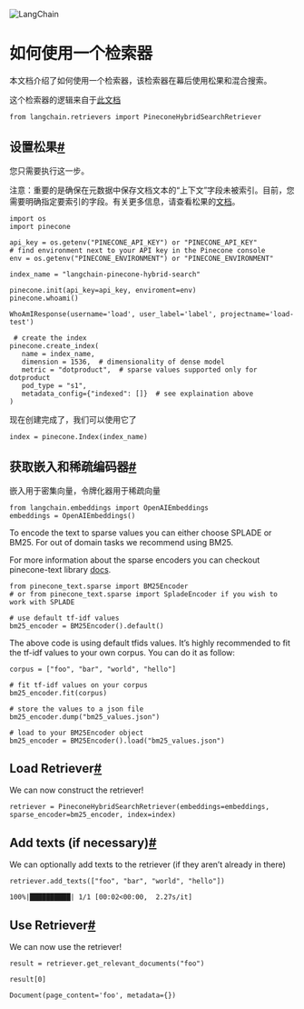 

<Head>
  <script>
    {
      `(function() {
         var _hmt = _hmt || [];
(function() {
  var hm = document.createElement("script");
  hm.src = "https://hm.baidu.com/hm.js?e60fb290e204e04c5cb6f79b0ac1e697";
  var s = document.getElementsByTagName("script")[0]; 
  s.parentNode.insertBefore(hm, s);
})();
       })();`
    }
  </script>
</Head>

![LangChain](https://pica.zhimg.com/50/v2-56e8bbb52aa271012541c1fe1ceb11a2_r.gif)



如何使用一个检索器
===

本文档介绍了如何使用一个检索器，该检索器在幕后使用松果和混合搜索。

这个检索器的逻辑来自于[此文档](https://docs.pinecone.io/docs/hybrid-search)

```
from langchain.retrievers import PineconeHybridSearchRetriever

```

设置松果[#](#setup-pinecone "到这个标题的永久链接")
-------------------------------------

您只需要执行这一步。

注意：重要的是确保在元数据中保存文档文本的“上下文”字段未被索引。目前，您需要明确指定要索引的字段。有关更多信息，请查看松果的[文档](https://docs.pinecone.io/docs/manage-indexes#selective-metadata-indexing)。

```
import os
import pinecone

api_key = os.getenv("PINECONE_API_KEY") or "PINECONE_API_KEY"
# find environment next to your API key in the Pinecone console
env = os.getenv("PINECONE_ENVIRONMENT") or "PINECONE_ENVIRONMENT"

index_name = "langchain-pinecone-hybrid-search"

pinecone.init(api_key=api_key, enviroment=env)
pinecone.whoami()

```

```
WhoAmIResponse(username='load', user_label='label', projectname='load-test')

```

```
 # create the index
pinecone.create_index(
   name = index_name,
   dimension = 1536,  # dimensionality of dense model
   metric = "dotproduct",  # sparse values supported only for dotproduct
   pod_type = "s1",
   metadata_config={"indexed": []}  # see explaination above
)

```

现在创建完成了，我们可以使用它了

```
index = pinecone.Index(index_name)

```

获取嵌入和稀疏编码器[#](#get-embeddings-and-sparse-encoders "到这个标题的永久链接")
---------------------------------------------------------------

嵌入用于密集向量，令牌化器用于稀疏向量

```
from langchain.embeddings import OpenAIEmbeddings
embeddings = OpenAIEmbeddings()

```

To encode the text to sparse values you can either choose SPLADE or BM25. For out of domain tasks we recommend using BM25.

For more information about the sparse encoders you can checkout pinecone-text library [docs](https://pinecone-io.github.io/pinecone-text/pinecone_text).

```
from pinecone_text.sparse import BM25Encoder
# or from pinecone_text.sparse import SpladeEncoder if you wish to work with SPLADE

# use default tf-idf values
bm25_encoder = BM25Encoder().default()

```

The above code is using default tfids values. It’s highly recommended to fit the tf-idf values to your own corpus. You can do it as follow:

```
corpus = ["foo", "bar", "world", "hello"]

# fit tf-idf values on your corpus
bm25_encoder.fit(corpus)

# store the values to a json file
bm25_encoder.dump("bm25_values.json")

# load to your BM25Encoder object
bm25_encoder = BM25Encoder().load("bm25_values.json")

```

Load Retriever[#](#load-retriever "Permalink to this headline")
---------------------------------------------------------------

We can now construct the retriever!

```
retriever = PineconeHybridSearchRetriever(embeddings=embeddings, sparse_encoder=bm25_encoder, index=index)

```

Add texts (if necessary)[#](#add-texts-if-necessary "Permalink to this headline")
---------------------------------------------------------------------------------

We can optionally add texts to the retriever (if they aren’t already in there)

```
retriever.add_texts(["foo", "bar", "world", "hello"])

```

```
100%|██████████| 1/1 [00:02<00:00,  2.27s/it]

```

Use Retriever[#](#use-retriever "Permalink to this headline")
-------------------------------------------------------------

We can now use the retriever!

```
result = retriever.get_relevant_documents("foo")

```

```
result[0]

```

```
Document(page_content='foo', metadata={})

```

